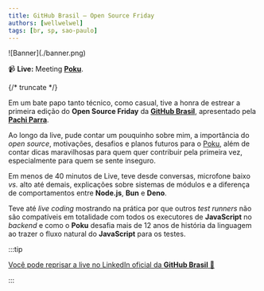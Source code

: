 ```yaml
---
title: GitHub Brasil — Open Source Friday
authors: [wellwelwel]
tags: [br, sp, sao-paulo]
---
```



<Parallax tiltMaxAngleX={0} perspective={1920}>
  ![Banner](./banner.png)
</Parallax>

📹 **Live:** Meeting [**Poku**](https://github.com/wellwelwel/poku).

{/* truncate */}

Em um bate papo tanto técnico, como casual, tive a honra de estrear a primeira edição do **Open Source Friday** da [**GitHub Brasil**](https://www.linkedin.com/company/github-brazil), apresentado pela [**Pachi Parra**](https://www.linkedin.com/in/pachicodes/).

Ao longo da live, pude contar um pouquinho sobre mim, a importância do _open source_, motivações, desafios e planos futuros para o [Poku](https://github.com/wellwelwel/poku), além de contar dicas maravilhosas para quem quer contribuir pela primeira vez, especialmente para quem se sente inseguro.

Em menos de 40 minutos de Live, teve desde conversas, microfone baixo _vs._ alto até demais, explicações sobre sistemas de módulos e a diferença de comportamentos entre **Node.js**, **Bun** e **Deno**.

Teve até _live coding_ mostrando na prática por que outros _test runners_ não são compatíveis em totalidade com todos os executores de **JavaScript** no _backend_ e como o **Poku** desafia mais de 12 anos de história da linguagem ao trazer o fluxo natural do **JavaScript** para os testes.

:::tip

[Você pode reprisar a live no LinkedIn oficial da **GitHub Brasil** 🐷](https://www.linkedin.com/events/7305618122546294807/comments/)

:::
